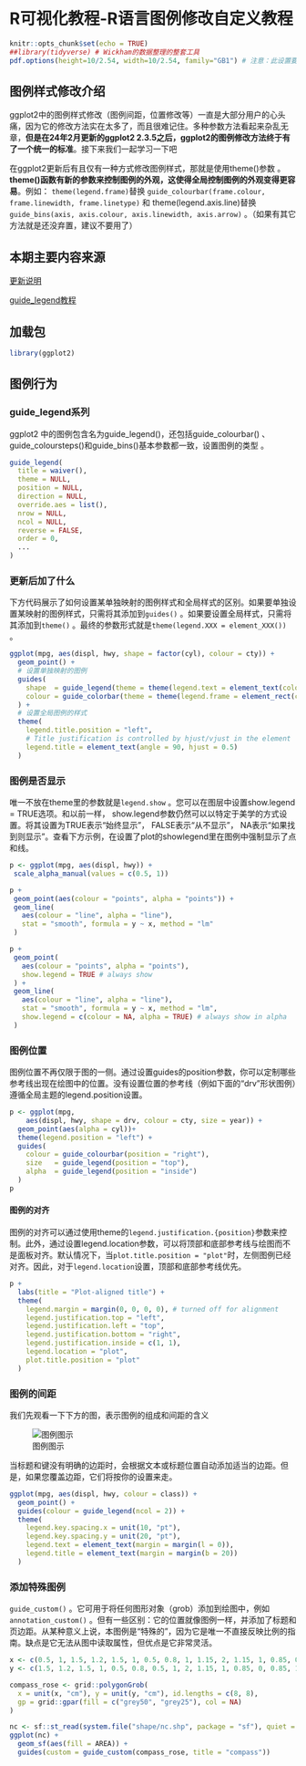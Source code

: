 # R可视化教程-R语言图例修改自定义教程

```r
knitr::opts_chunk$set(echo = TRUE)
##library(tidyverse) # Wickham的数据整理的整套工具
pdf.options(height=10/2.54, width=10/2.54, family="GB1") # 注意：此设置要放在最后
```

## 图例样式修改介绍

ggplot2中的图例样式修改（图例间距，位置修改等）一直是大部分用户的心头痛，因为它的修改方法实在太多了，而且很难记住。多种参数方法看起来杂乱无章，**但是在24年2月更新的ggplot2 2.3.5之后，ggplot2的图例修改方法终于有了一个统一的标准**。接下来我们一起学习一下吧

在ggplot2更新后有且仅有一种方式修改图例样式，那就是使用theme()参数 。**theme()函数有新的参数来控制图例的外观，这使得全局控制图例的外观变得更容易**。例如： `theme(legend.frame)`替换 `guide_colourbar(frame.colour, frame.linewidth, frame.linetype)` 和 theme(legend.axis.line)替换 `guide_bins(axis, axis.colour, axis.linewidth, axis.arrow)` 。（如果有其它方法就是还没弃置，建议不要用了）

## 本期主要内容来源

[更新说明](https://www.tidyverse.org/blog/2024/02/ggplot2-3-5-0-legends/)

[guide_legend教程](https://ggplot2.tidyverse.org/reference/guide_legend.html)

## 加载包

```r
library(ggplot2)
```

## 图例行为

### guide_legend系列

ggplot2 中的图例包含名为guide_legend()，还包括guide_colourbar() 、 guide_coloursteps()和guide_bins()基本参数都一致，设置图例的类型 。

```r
guide_legend(
  title = waiver(),
  theme = NULL,
  position = NULL,
  direction = NULL,
  override.aes = list(),
  nrow = NULL,
  ncol = NULL,
  reverse = FALSE,
  order = 0,
  ...
)
```


### 更新后加了什么

下方代码展示了如何设置某单独映射的图例样式和全局样式的区别。如果要单独设置某映射的图例样式，只需将其添加到`guides()` 。如果要设置全局样式，只需将其添加到`theme()` 。最终的参数形式就是`theme(legend.XXX = element_XXX())` 。


```r
ggplot(mpg, aes(displ, hwy, shape = factor(cyl), colour = cty)) +
  geom_point() +
  # 设置单独映射的图例
  guides(
    shape  = guide_legend(theme = theme(legend.text = element_text(colour = "red"))),
    colour = guide_colorbar(theme = theme(legend.frame = element_rect(colour = "red")))
  ) +
  # 设置全局图例的样式
  theme(
    legend.title.position = "left",
    # Title justification is controlled by hjust/vjust in the element
    legend.title = element_text(angle = 90, hjust = 0.5)
  )
```

### 图例是否显示

唯一不放在theme里的参数就是`legend.show` 。您可以在图层中设置show.legend = TRUE选项。和以前一样， show.legend参数仍然可以以特定于美学的方式设置。将其设置为TRUE表示“始终显示”， FALSE表示“从不显示”， NA表示“如果找到则显示”。查看下方示例，在设置了plot的showlegend里在图例中强制显示了点和线。

 
 ```r
p <- ggplot(mpg, aes(displ, hwy)) +
  scale_alpha_manual(values = c(0.5, 1))

p +
  geom_point(aes(colour = "points", alpha = "points")) +
  geom_line(
    aes(colour = "line", alpha = "line"),
    stat = "smooth", formula = y ~ x, method = "lm"
  )

p +
  geom_point(
    aes(colour = "points", alpha = "points"),
    show.legend = TRUE # always show
  ) +
  geom_line(
    aes(colour = "line", alpha = "line"),
    stat = "smooth", formula = y ~ x, method = "lm",
    show.legend = c(colour = NA, alpha = TRUE) # always show in alpha
  )


 ```

### 图例位置

图例位置不再仅限于图的一侧。通过设置guides的position参数，你可以定制哪些参考线出现在绘图中的位置。没有设置位置的参考线（例如下面的“drv”形状图例）遵循全局主题的legend.position设置。

```r
p <- ggplot(mpg, 
    aes(displ, hwy, shape = drv, colour = cty, size = year)) +
  geom_point(aes(alpha = cyl))+
  theme(legend.position = "left") +
  guides(
    colour = guide_colourbar(position = "right"),
    size   = guide_legend(position = "top"),
    alpha  = guide_legend(position = "inside")
  ) 
p

```

#### 图例的对齐

图例的对齐可以通过使用theme的`legend.justification.{position}`参数来控制。此外，通过设置legend.location参数，可以将顶部和底部参考线与绘图而不是面板对齐。默认情况下，当`plot.title.position = "plot"`时，左侧图例已经对齐。因此，对于`legend.location`设置，顶部和底部参考线优先。


```r
p + 
  labs(title = "Plot-aligned title") +
  theme(
    legend.margin = margin(0, 0, 0, 0), # turned off for alignment
    legend.justification.top = "left",
    legend.justification.left = "top",
    legend.justification.bottom = "right",
    legend.justification.inside = c(1, 1),
    legend.location = "plot",
    plot.title.position = "plot"
  )

```

### 图例的间距

我们先观看一下下方的图，表示图例的组成和间距的含义

![图例图示](https://pic-go-42.oss-cn-guangzhou.aliyuncs.com/img/202410250942867.webp)

当标题和键没有明确的边距时，会根据文本或标题位置自动添加适当的边距。但是，如果您覆盖边距，它们将按你的设置来走。


```r
ggplot(mpg, aes(displ, hwy, colour = class)) +
  geom_point() +
  guides(colour = guide_legend(ncol = 2)) +
  theme(
    legend.key.spacing.x = unit(10, "pt"),
    legend.key.spacing.y = unit(20, "pt"),
    legend.text = element_text(margin = margin(l = 0)),
    legend.title = element_text(margin = margin(b = 20))
  )

```

### 添加特殊图例

 `guide_custom()` 。它可用于将任何图形对象（grob）添加到绘图中，例如`annotation_custom()` 。但有一些区别：它的位置就像图例一样，并添加了标题和页边距。从某种意义上说，本图例是“特殊的”，因为它是唯一不直接反映比例的指南。缺点是它无法从图中读取属性，但优点是它非常灵活。

```r
x <- c(0.5, 1, 1.5, 1.2, 1.5, 1, 0.5, 0.8, 1, 1.15, 2, 1.15, 1, 0.85, 0, 0.85)
y <- c(1.5, 1.2, 1.5, 1, 0.5, 0.8, 0.5, 1, 2, 1.15, 1, 0.85, 0, 0.85, 1, 1.15)

compass_rose <- grid::polygonGrob(
  x = unit(x, "cm"), y = unit(y, "cm"), id.lengths = c(8, 8),
  gp = grid::gpar(fill = c("grey50", "grey25"), col = NA)
)

nc <- sf::st_read(system.file("shape/nc.shp", package = "sf"), quiet = TRUE)
ggplot(nc) +
  geom_sf(aes(fill = AREA)) +
  guides(custom = guide_custom(compass_rose, title = "compass"))

```